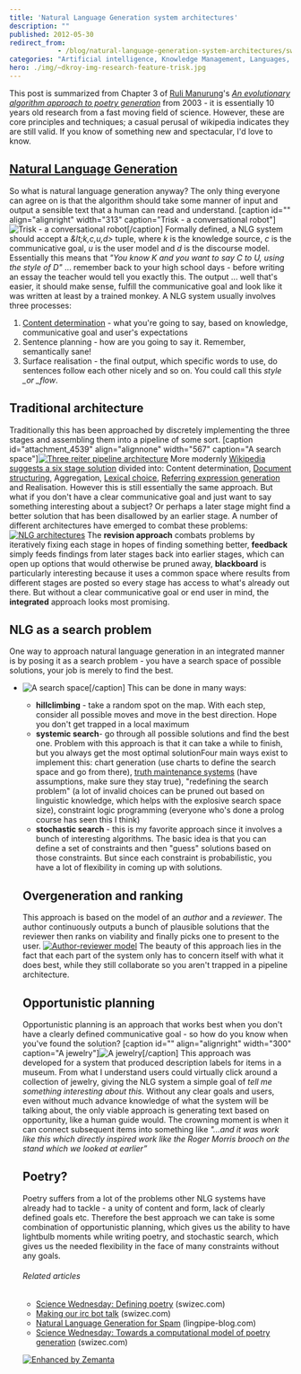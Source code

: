 ```yaml
---
title: 'Natural Language Generation system architectures'
description: ""
published: 2012-05-30
redirect_from: 
            - /blog/natural-language-generation-system-architectures/swizec/4535
categories: "Artificial intelligence, Knowledge Management, Languages, Natural Language Generation, Poetry, Programming, Social Sciences, Uncategorized"
hero: ./img/~dkroy-img-research-feature-trisk.jpg
---
```


This post is summarized from Chapter 3 of [Ruli Manurung](http://staf.cs.ui.ac.id/~maruli/)'s _[An evolutionary algorithm approach to poetry generation](https://docs.google.com/viewer?url=http%3A%2F%2Fwww.inf.ed.ac.uk%2Fpublications%2Fthesis%2Fonline%2FIP040022.pdf)_ from 2003 - it is essentially 10 years old research from a fast moving field of science. However, these are core principles and techniques; a casual perusal of wikipedia indicates they are still valid. If you know of something new and spectacular, I'd love to know.

## [Natural Language Generation](http://en.wikipedia.org/wiki/Natural_language_generation "Natural language generation")

So what is natural language generation anyway? The only thing everyone can agree on is that the algorithm should take some manner of input and output a sensible text that a human can read and understand. \[caption id="" align="alignright" width="313" caption="Trisk - a conversational robot"]![Trisk - a conversational robot](./img/~dkroy-img-research-feature-trisk.jpg "Trisk - a conversational robot")\[/caption] Formally defined, a NLG system should accept a _&amp;lt;k,c,u,d>_ tuple, where _k_ is the knowledge source, _c_ is the communicative goal, _u_ is the user model and _d_ is the discourse model. Essentially this means that _"You know K and you want to say C to U, using the style of D"_ ... remember back to your high school days - before writing an essay the teacher would tell you exactly this. The output ... well that's easier, it should make sense, fulfill the communicative goal and look like it was written at least by a trained monkey. A NLG system usually involves three processes:

1.  [Content determination](http://en.wikipedia.org/wiki/Content_determination "Content determination") - what you're going to say, based on knowledge, communicative goal and user's expectations
2.  Sentence planning - how are you going to say it. Remember, semantically sane!
3.  Surface realisation - the final output, which specific words to use, do sentences follow each other nicely and so on. You could call this _style \_or \_flow_.

## Traditional architecture

Traditionally this has been approached by discretely implementing the three stages and assembling them into a pipeline of some sort. \[caption id="attachment_4539" align="alignnone" width="567" caption="A search space"][![Three reiter pipeline architecture](./img/Three-reiter-pipeline-architecture20c41i.png "Three reiter pipeline architecture")](./img/blog-wp-content-uploads-2012-05-three-reiter-pipeline-architecture.png) More modernly [Wikipedia suggests a six stage solution](http://en.wikipedia.org/wiki/Natural_language_generation#Stages) divided into: Content determination, [Document structuring](http://en.wikipedia.org/wiki/Document_structuring "Document structuring"), Aggregation, [Lexical choice](http://en.wikipedia.org/wiki/Lexical_choice "Lexical choice"), [Referring expression generation](http://en.wikipedia.org/wiki/Referring_expression_generation "Referring expression generation") and Realisation. However this is still essentially the same approach. But what if you don't have a clear communicative goal and just want to say something interesting about a subject? Or perhaps a later stage might find a better solution that has been disallowed by an earlier stage. A number of different architectures have emerged to combat these problems: [![NLG architectures](./img/NLG-architectures51d3e4.png "NLG architectures")](./img/blog-wp-content-uploads-2012-05-NLG-architectures.png) The **revision approach** combats problems by iteratively fixing each stage in hopes of finding something better, **feedback** simply feeds findings from later stages back into earlier stages, which can open up options that would otherwise be pruned away, **blackboard** is particularly interesting because it uses a common space where results from different stages are posted so every stage has access to what's already out there. But without a clear communicative goal or end user in mind, the **integrated** approach looks most promising.

## NLG as a search problem

One way to approach natural language generation in an integrated manner is by posing it as a search problem - you have a search space of possible solutions, your job is merely to find the best.

-   ![A search space](http://graphvisualizer.org/images/examples/nc_gilbert.png "A search space")\[/caption] This can be done in many ways:

    -   **hillclimbing** - take a random spot on the map. With each step, consider all possible moves and move in the best direction. Hope you don't get trapped in a local maximum
    -   **systemic search**- go through all possible solutions and find the best one. Problem with this approach is that it can take a while to finish, but you always get the most optimal solutionFour main ways exist to implement this: chart generation (use charts to define the search space and go from there), [truth maintenance systems](http://en.wikipedia.org/wiki/Reason_maintenance "Reason maintenance") (have assumptions, make sure they stay true), "redefining the search problem" (a lot of invalid choices can be pruned out based on linguistic knowledge, which helps with the explosive search space size), constraint logic programming (everyone who's done a prolog course has seen this I think)
    -   **stochastic search** - this is my favorite approach since it involves a bunch of interesting algorithms. The basic idea is that you can define a set of constraints and then "guess" solutions based on those constraints. But since each constraint is probabilistic, you have a lot of flexibility in coming up with solutions.

    ## Overgeneration and ranking

    This approach is based on the model of an _author_ and a _reviewer_. The author continuously outputs a bunch of plausible solutions that the reviewer then ranks on viability and finally picks one to present to the user. [![Author-reviewer model](./img/Author-reviewer-modeli1bdfi.png "Author-reviewer model")](./img/blog-wp-content-uploads-2012-05-author-reviewer-model.png) The beauty of this approach lies in the fact that each part of the system only has to concern itself with what it does best, while they still collaborate so you aren't trapped in a pipeline architecture.

    ## Opportunistic planning

    Opportunistic planning is an approach that works best when you don't have a clearly defined communicative goal - so how do you know when you've found the solution? \[caption id="" align="alignright" width="300" caption="A jewelry"]![A jewelry](./img/-sxeHKJFWoSY-TahM2cBBSoI-AAAAAAAAA9U-velz_DWTJdg-s1600-antique-jewelry-antique-jewellery.jpg "A jewelry")\[/caption] This approach was developed for a system that produced description labels for items in a museum. From what I understand users could virtually click around a collection of jewelry, giving the NLG system a simple goal of _tell me something interesting about this._ Without any clear goals and users, even without much advance knowledge of what the system will be talking about, the only viable approach is generating text based on opportunity, like a human guide would. The crowning moment is when it can connect subsequent items into something like _"...and it was work like this which directly inspired work like the Roger Morris brooch on the stand which we looked at earlier”_

    ## Poetry?

    Poetry suffers from a lot of the problems other NLG systems have already had to tackle - a unity of content and form, lack of clearly defined goals etc. Therefore the best approach we can take is some combination of opportunistic planning, which gives us the ability to have lightbulb moments while writing poetry, and stochastic search, which gives us the needed flexibility in the face of many constraints without any goals.

    ###### Related articles

    -   [Science Wednesday: Defining poetry](http://swizec.com/blog/science-wednesday-defining-poetry/swizec/4079) (swizec.com)
    -   [Making our irc bot talk](http://swizec.com/blog/making-our-irc-bot-talk/swizec/4243) (swizec.com)
    -   [Natural Language Generation for Spam](http://lingpipe-blog.com/2012/03/31/natural-language-generation-for-spam/) (lingpipe-blog.com)
    -   [Science Wednesday: Towards a computational model of poetry generation](http://swizec.com/blog/science-wednesday-towards-a-computational-model-of-poetry-generation/swizec/3855) (swizec.com)

    [![Enhanced by Zemanta](http://img.zemanta.com/zemified_e.png?x-id=d650edd8-aed4-4c7a-b260-90132b553987)](http://www.zemanta.com/?px "Enhanced by Zemanta")
